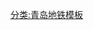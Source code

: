 {{鐵道路線|lua=1
| 模板名稱 = 青岛地铁13号线
| 名稱 = [[青岛地铁]][[青岛地铁13号线|13号线]]
| 代表色 = {{青岛地铁标志色|13}}
| 車站列表 = g嘉陵江路g ~ g香江路g ~ #井冈山路#{{QM|1i}} ~ 积米崖 ~ 灵山卫 ~ 学院路站 (青岛地铁)!学院路 ~ 朝阳山 ~ #辛屯#{{QM|6i}} ~ 两河 ~ 隐珠 ~ 凤凰山路 ~ #双珠路#{{QM|6i}} ~ 世纪大道站 (青岛地铁)!世纪大道 ~ 盛海路 ~ 大珠山 ~ 张家楼 ~ 古镇口 ~ 龙湾 ~ 琅琊站 (青岛地铁)!琅琊 ~ 贡口湾 ~ 董家口港 ~ 泊里站 (地铁) ~ #董家口火车站 (青岛地铁)!董家口火车站#{{QM|g}}
}}<noinclude>
[[分类:青岛地铁模板]]
</noinclude>